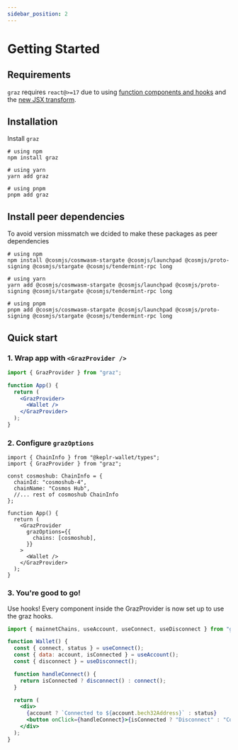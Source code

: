 ```yaml
---
sidebar_position: 2
---
```



# Getting Started

## Requirements

`graz` requires `react@>=17` due to using [function components and hooks](https://reactjs.org/blog/2019/02/06/react-v16.8.0.html) and the [new JSX transform](https://reactjs.org/blog/2020/09/22/introducing-the-new-jsx-transform.html).

## Installation

Install `graz`

```shell
# using npm
npm install graz

# using yarn
yarn add graz

# using pnpm
pnpm add graz
```

## Install peer dependencies

To avoid version missmatch we dcided to make these packages as peer dependencies

```shell
# using npm
npm install @cosmjs/cosmwasm-stargate @cosmjs/launchpad @cosmjs/proto-signing @cosmjs/stargate @cosmjs/tendermint-rpc long

# using yarn
yarn add @cosmjs/cosmwasm-stargate @cosmjs/launchpad @cosmjs/proto-signing @cosmjs/stargate @cosmjs/tendermint-rpc long

# using pnpm
pnpm add @cosmjs/cosmwasm-stargate @cosmjs/launchpad @cosmjs/proto-signing @cosmjs/stargate @cosmjs/tendermint-rpc long
```

## Quick start

### 1. Wrap app with `<GrazProvider />`

```jsx
import { GrazProvider } from "graz";

function App() {
  return (
    <GrazProvider>
      <Wallet />
    </GrazProvider>
  );
}
```

### 2. Configure `grazOptions`

```tsx
import { ChainInfo } from "@keplr-wallet/types";
import { GrazProvider } from "graz";

const cosmoshub: ChainInfo = {
  chainId: "cosmoshub-4",
  chainName: "Cosmos Hub",
  //... rest of cosmoshub ChainInfo
};

function App() {
  return (
    <GrazProvider
      grazOptions={{
        chains: [cosmoshub],
      }}
    >
      <Wallet />
    </GrazProvider>
  );
}
```

### 3. You're good to go!

Use hooks! Every component inside the GrazProvider is now set up to use the graz hooks.

```jsx
import { mainnetChains, useAccount, useConnect, useDisconnect } from "graz";

function Wallet() {
  const { connect, status } = useConnect();
  const { data: account, isConnected } = useAccount();
  const { disconnect } = useDisconnect();

  function handleConnect() {
    return isConnected ? disconnect() : connect();
  }

  return (
    <div>
      {account ? `Connected to ${account.bech32Address}` : status}
      <button onClick={handleConnect}>{isConnected ? "Disconnect" : "Connect"}</button>
    </div>
  );
}
```
